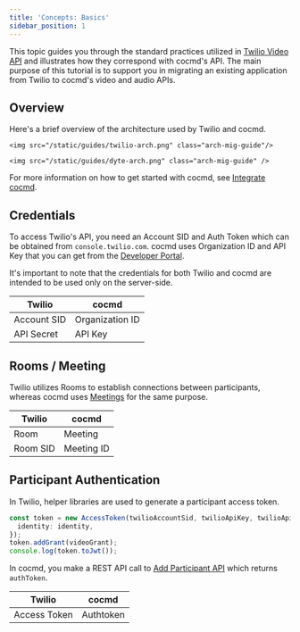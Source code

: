 ```yaml
---
title: 'Concepts: Basics'
sidebar_position: 1
---
```


This topic guides you through the standard practices utilized in [Twilio Video API](https://www.twilio.com/docs/video) and illustrates how they correspond with cocmd's API. The main purpose of this tutorial is to support you in migrating an existing application from Twilio to cocmd's video and audio APIs.

## Overview

Here's a brief overview of the architecture used by Twilio and cocmd.

<Tabs>
  <TabItem value="Twilio" label="Twilio Basic Flow">
    
    <img src="/static/guides/twilio-arch.png" class="arch-mig-guide"/>
    
  </TabItem>
   <TabItem value="cocmd" label="cocmd Basic Flow">
    
    <img src="/static/guides/dyte-arch.png" class="arch-mig-guide" />

  </TabItem>
</Tabs>

For more information on how to get started with cocmd, see [Integrate cocmd](/getting-started#integrate-dyte).

## Credentials

To access Twilio's API, you need an Account SID and Auth Token which can be obtained from `console.twilio.com`. cocmd uses Organization ID and API Key that you can get from the [Developer Portal](https://dev.cocmd.ai).

It's important to note that the credentials for both Twilio and cocmd are intended to be used only on the server-side.

| **Twilio**  | **cocmd**        |
| ----------- | --------------- |
| Account SID | Organization ID |
| API Secret  | API Key         |

## Rooms / Meeting

Twilio utilizes Rooms to establish connections between participants, whereas cocmd uses [Meetings](/api#/operations/create_meeting) for the same purpose.

| **Twilio** | **cocmd**   |
| ---------- | ---------- |
| Room       | Meeting    |
| Room SID   | Meeting ID |

## Participant Authentication

In Twilio, helper libraries are used to generate a participant access token.

```ts
const token = new AccessToken(twilioAccountSid, twilioApiKey, twilioApiSecret, {
  identity: identity,
});
token.addGrant(videoGrant);
console.log(token.toJwt());
```

In cocmd, you make a REST API call to [Add Participant API](/api/#/operations/add_participant) which returns `authToken`.

| **Twilio**   | **cocmd**  |
| ------------ | --------- |
| Access Token | Authtoken |
